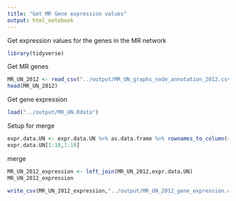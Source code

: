 ```yaml
---
title: "Get MR Gene expression values"
output: html_notebook
---
```


Get expression values for the genes in the MR network

```r
library(tidyverse)
```

Get MR genes
```r
MR_UN_2012 <- read_csv("../output/MR_UN_graphs_node_annotation_2012.csv")
head(MR_UN_2012)
```

Get gene expression
```r
load("../output/MR_UN.Rdata")
```

Setup for merge

```r
expr.data.UN <- expr.data.UN %>% as.data.frame %>% rownames_to_column(var="name")
expr.data.UN[1:10,1:10]
```

merge
```r
MR_UN_2012_expression <- left_join(MR_UN_2012,expr.data.UN)
MR_UN_2012_expression
```

```r
write_csv(MR_UN_2012_expression,"../output/MR_UN_2012_gene_expression.csv")
```


